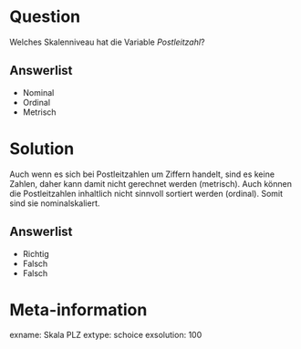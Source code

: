 Question
========

Welches Skalenniveau hat die Variable *Postleitzahl*?

Answerlist
----------
* Nominal
* Ordinal
* Metrisch


Solution
========

Auch wenn es sich bei Postleitzahlen um Ziffern handelt, sind es keine Zahlen, daher kann damit nicht gerechnet werden (metrisch). 
Auch können die Postleitzahlen inhaltlich nicht sinnvoll sortiert werden (ordinal). 
Somit sind sie nominalskaliert.

Answerlist
----------
* Richtig
* Falsch
* Falsch



Meta-information
================
exname: Skala PLZ
extype: schoice
exsolution: 100